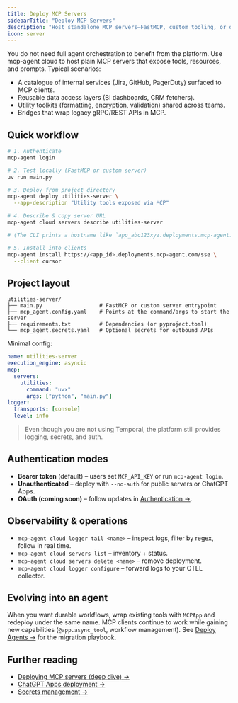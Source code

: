 ```yaml
---
title: Deploy MCP Servers
sidebarTitle: "Deploy MCP Servers"
description: "Host standalone MCP servers—FastMCP, custom tooling, or data backends—on mcp-agent cloud"
icon: server
---
```


You do not need full agent orchestration to benefit from the platform. Use mcp-agent cloud to host plain MCP servers that expose tools, resources, and prompts. Typical scenarios:

- A catalogue of internal services (Jira, GitHub, PagerDuty) surfaced to MCP clients.
- Reusable data access layers (BI dashboards, CRM fetchers).
- Utility toolkits (formatting, encryption, validation) shared across teams.
- Bridges that wrap legacy gRPC/REST APIs in MCP.

## Quick workflow

```bash
# 1. Authenticate
mcp-agent login

# 2. Test locally (FastMCP or custom server)
uv run main.py

# 3. Deploy from project directory
mcp-agent deploy utilities-server \
  --app-description "Utility tools exposed via MCP"

# 4. Describe & copy server URL
mcp-agent cloud servers describe utilities-server

# (The CLI prints a hostname like `app_abc123xyz.deployments.mcp-agent.com`; use that value anywhere `<app_id>` appears below.)

# 5. Install into clients
mcp-agent install https://<app_id>.deployments.mcp-agent.com/sse \
  --client cursor
```

## Project layout

```
utilities-server/
├── main.py                  # FastMCP or custom server entrypoint
├── mcp_agent.config.yaml    # Points at the command/args to start the server
├── requirements.txt         # Dependencies (or pyproject.toml)
└── mcp_agent.secrets.yaml   # Optional secrets for outbound APIs
```

Minimal config:

```yaml
name: utilities-server
execution_engine: asyncio
mcp:
  servers:
    utilities:
      command: "uvx"
      args: ["python", "main.py"]
logger:
  transports: [console]
  level: info
```

> Even though you are not using Temporal, the platform still provides logging, secrets, and auth.

## Authentication modes

- **Bearer token** (default) – users set `MCP_API_KEY` or run `mcp-agent login`.
- **Unauthenticated** – deploy with `--no-auth` for public servers or ChatGPT Apps.
- **OAuth (coming soon)** – follow updates in [Authentication →](/deployment/authentication/overview).

## Observability & operations

- `mcp-agent cloud logger tail <name>` – inspect logs, filter by regex, follow in real time.
- `mcp-agent cloud servers list` – inventory + status.
- `mcp-agent cloud servers delete <name>` – remove deployment.
- `mcp-agent cloud logger configure` – forward logs to your OTEL collector.

## Evolving into an agent

When you want durable workflows, wrap existing tools with `MCPApp` and redeploy under the same name. MCP clients continue to work while gaining new capabilities (`@app.async_tool`, workflow management). See [Deploy Agents →](/deployment/use-cases/deploy-agents) for the migration playbook.

## Further reading

- [Deploying MCP servers (deep dive) →](/deployment/mcp-agent-cloud/deploy-mcp-server)
- [ChatGPT Apps deployment →](/deployment/use-cases/deploy-chatgpt-apps)
- [Secrets management →](/deployment/mcp-agent-cloud/manage-secrets)
